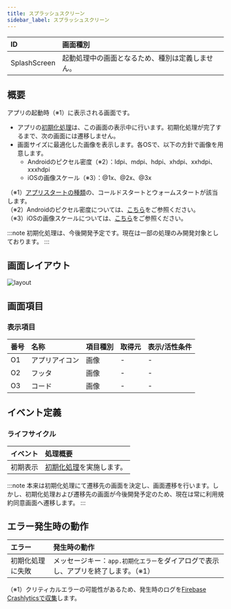 ```yaml
---
title: スプラッシュスクリーン
sidebar_label: スプラッシュスクリーン
---
```


| ID       | 画面種別 |
|:----------|:------------|
| SplashScreen | 起動処理中の画面となるため、種別は定義しません。 |

## 概要

アプリの起動時（※1）に表示される画面です。

- アプリの[初期化処理][]は、この画面の表示中に行います。初期化処理が完了するまで、次の画面には遷移しません。
- 画面サイズに最適化した画像を表示します。各OSで、以下の方針で画像を用意します。
  - Androidのピクセル密度（※2）：ldpi、mdpi、hdpi、xhdpi、xxhdpi、xxxhdpi
  - iOSの画像スケール（※3）：@1x、@2x、@3x

（※1）[アプリスタートの種類](/react-native/santoku/application-architecture/life-cycle-management/overview.mdx#アプリスタートの種類に応じた初期化処理)の、コールドスタートとウォームスタートが該当します。<br />
（※2）Androidのピクセル密度については、[こちら](https://developer.android.com/training/multiscreen/screendensities?hl=ja)をご参照ください。<br />
（※3）iOSの画像スケールについては、[こちら](https://developer.apple.com/design/human-interface-guidelines/ios/icons-and-images/image-size-and-resolution/)をご参照ください。

:::note
初期化処理は、今後開発予定です。現在は一部の処理のみ開発対象としております。
:::

## 画面レイアウト

![layout](./layout.drawio.png)

## 画面項目

### 表示項目

| 番号 | 名称           | 項目種別    | 取得元               | 表示/活性条件                                 |
|:----|:--------------|:-----------|:--------------------|:--------------------------------------------|
| O1  | アプリアイコン   | 画像       | -                   | -                                          |
| O2  | フッタ          | 画像       | - | - |
| O3  | コード          | 画像       | - | - |

## イベント定義

### ライフサイクル

| イベント | 処理概要 |
|:------|:------|
| 初期表示 | [初期化処理][]を実施します。 |

:::note
本来は初期化処理にて遷移先の画面を決定し、画面遷移を行います。しかし、初期化処理および遷移先の画面が今後開発予定のため、現在は常に利用規約同意画面へ遷移します。
:::

## エラー発生時の動作

| エラー | 発生時の動作 |
|:------|:-----------|
| 初期化処理に失敗 | メッセージキー：`app.初期化エラー`をダイアログで表示し、アプリを終了します。（※1） |
（※1）クリティカルエラーの可能性があるため、発生時のログを[Firebase Crashlyticsで収集](/react-native/santoku/application-architecture/logging-app/logging.mdx#firebase-crashlyticsについて)します。

<!-- link定義を使う場合は以下に記載する -->
[初期化処理]: /react-native/santoku/application-architecture/life-cycle-management/initialization.mdx#初期化処理のフロー
